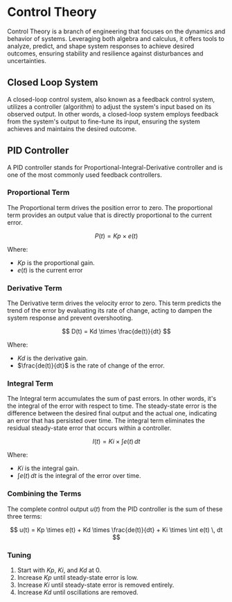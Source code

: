 # Control Theory

Control Theory is a branch of engineering that focuses on the dynamics and behavior of systems. Leveraging both algebra and calculus, it offers tools to analyze, predict, and shape system responses to achieve desired outcomes, ensuring stability and resilience against disturbances and uncertainties.

## Closed Loop System

A closed-loop control system, also known as a feedback control system, utilizes a controller (algorithm) to adjust the system's input based on its observed output. In other words, a closed-loop system employs feedback from the system's output to fine-tune its input, ensuring the system achieves and maintains the desired outcome.

## PID Controller

A PID controller stands for Proportional-Integral-Derivative controller and is one of the most commonly used feedback controllers.

### Proportional Term

The Proportional term drives the position error to zero. The proportional term provides an output value that is directly proportional to the current error.

$$
P(t) = Kp \times e(t)
$$

Where:

- $Kp$ is the proportional gain.
- $e(t)$ is the current error

### Derivative Term

The Derivative term drives the velocity error to zero. This term predicts the trend of the error by evaluating its rate of change, acting to dampen the system response and prevent overshooting.

$$
D(t) = Kd \times \frac{de(t)}{dt}
$$

Where:

- $Kd$ is the derivative gain.
- $\frac{de(t)}{dt}$ is the rate of change of the error.

### Integral Term

The Integral term accumulates the sum of past errors. In other words, it's the integral of the error with respect to time. The steady-state error is the difference between the desired final output and the actual one, indicating an error that has persisted over time. The integral term eliminates the residual steady-state error that occurs within a controller.

$$
I(t) = Ki \times \int e(t) \, dt
$$

Where:

- $Ki$ is the integral gain.
- $\int e(t) \, dt$ is the integral of the error over time.

### Combining the Terms

The complete control output $u(t)$ from the PID controller is the sum of these three terms:

$$
u(t) = Kp \times e(t) + Kd \times \frac{de(t)}{dt} + Ki \times \int e(t) \, dt
$$

### Tuning

1. Start with $Kp$, $Ki$, and $Kd$ at 0.
2. Increase $Kp$ until steady-state error is low.
3. Increase $Ki$ until steady-state error is removed entirely.
4. Increase $Kd$ until oscillations are removed.

